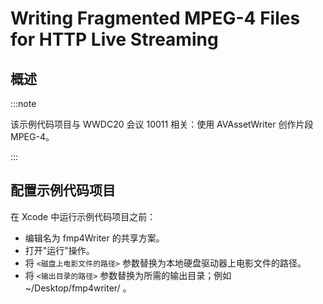 # Writing Fragmented MPEG-4 Files for HTTP Live Streaming

<ToBePolishedAfterTranslation />

<OriginalSource
  title="Writing Fragmented MPEG-4 Files for HTTP Live Streaming"
  url="https://developer.apple.com/documentation/avfoundation/media_reading_and_writing/writing_fragmented_mpeg-4_files_for_http_live_streaming"
  summary="通过将电影文件转换为一系列分段的 MPEG-4 文件来创建 HTTP 实时流式传输演示"
/>

## 概述

:::note

该示例代码项目与 WWDC20 会议 10011 相关：使用 AVAssetWriter 创作片段 MPEG-4。

:::

## 配置示例代码项目

在 Xcode 中运行示例代码项目之前：

- 编辑名为 fmp4Writer 的共享方案。
- 打开"运行"操作。
- 将 `<磁盘上电影文件的路径>` 参数替换为本地硬盘驱动器上电影文件的路径。
- 将 `<输出目录的路径>` 参数替换为所需的输出目录；例如 ~/Desktop/fmp4writer/ 。
